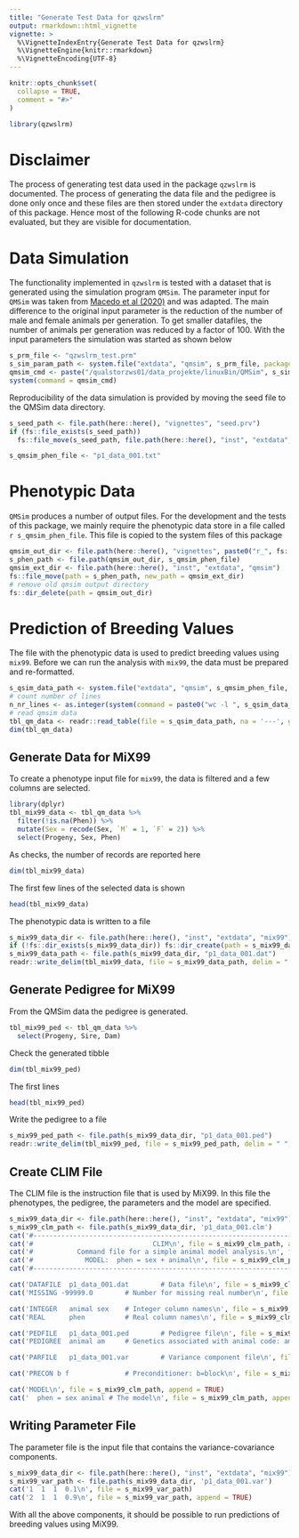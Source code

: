 ```yaml
---
title: "Generate Test Data for qzwslrm"
output: rmarkdown::html_vignette
vignette: >
  %\VignetteIndexEntry{Generate Test Data for qzwslrm}
  %\VignetteEngine{knitr::rmarkdown}
  %\VignetteEncoding{UTF-8}
---
```


```r
knitr::opts_chunk$set(
  collapse = TRUE,
  comment = "#>"
)
```

```r
library(qzwslrm)
```

# Disclaimer
The process of generating test data used in the package `qzwslrm` is documented. The process of generating the data file and the pedigree is done only once and these files are then stored under the `extdata` directory of this package. Hence most of the following R-code chunks are not evaluated, but they are visible for documentation.


# Data Simulation
The functionality implemented in `qzwslrm` is tested with a dataset that is generated using the simulation program `QMSim`. The parameter input for `QMSim` was taken from [Macedo et al (2020)](http://dx.doi.org/10.3168/jds.2019-16603) and was adapted. The main difference to the original input parameter is the reduction of the number of male and female animals per generation. To get smaller datafiles, the number of animals per generation was reduced by a factor of $100$. With the input parameters the simulation was started as shown below

```r
s_prm_file <- "qzwslrm_test.prm"
s_sim_param_path <- system.file("extdata", "qmsim", s_prm_file, package = "qzwslrm")
qmsim_cmd <- paste("/qualstorzws01/data_projekte/linuxBin/QMSim", s_sim_param_path)
system(command = qmsim_cmd)
```

Reproducibility of the data simulation is provided by moving the seed file to the QMSim data directory.

```r
s_seed_path <- file.path(here::here(), "vignettes", "seed.prv")
if (fs::file_exists(s_seed_path))
  fs::file_move(s_seed_path, file.path(here::here(), "inst", "extdata", "qmsim"))
```

```r
s_qmsim_phen_file <- "p1_data_001.txt"
```

# Phenotypic Data
`QMSim` produces a number of output files. For the development and the tests of this package, we mainly require the phenotypic data store in a file called `r s_qmsim_phen_file`. This file is copied to the system files of this package

```r
qmsim_out_dir <- file.path(here::here(), "vignettes", paste0("r_", fs::path_ext_remove(s_prm_file)))
s_phen_path <- file.path(qmsim_out_dir, s_qmsim_phen_file)
qmsim_ext_dir <- file.path(here::here(), "inst", "extdata", "qmsim")
fs::file_move(path = s_phen_path, new_path = qmsim_ext_dir)
# remove old qmsim output directory
fs::dir_delete(path = qmsim_out_dir)
```


# Prediction of Breeding Values
The file with the phenotypic data is used to predict breeding values using `mix99`. Before we can run the analysis with `mix99`, the data must be prepared and re-formatted. 

```r
s_qsim_data_path <- system.file("extdata", "qmsim", s_qmsim_phen_file, package = "qzwslrm")
# count number of lines
n_nr_lines <- as.integer(system(command = paste0("wc -l ", s_qsim_data_path, " | cut -d ' ' -f1", collapse = ""), intern = TRUE))
# read qmsim data
tbl_qm_data <- readr::read_table(file = s_qsim_data_path, na = '---', guess_max = n_nr_lines)
dim(tbl_qm_data)
```

## Generate Data for MiX99
To create a phenotype input file for `mix99`, the data is filtered and a few columns are selected.

```r
library(dplyr)
tbl_mix99_data <- tbl_qm_data %>%
  filter(!is.na(Phen)) %>%
  mutate(Sex = recode(Sex, `M` = 1, `F` = 2)) %>%
  select(Progeny, Sex, Phen)
```

As checks, the number of records are reported here

```r
dim(tbl_mix99_data)
```

The first few lines of the selected data is shown

```r
head(tbl_mix99_data)
```

The phenotypic data is written to a file

```r
s_mix99_data_dir <- file.path(here::here(), "inst", "extdata", "mix99")
if (!fs::dir_exists(s_mix99_data_dir)) fs::dir_create(path = s_mix99_data_dir)
s_mix99_data_path <- file.path(s_mix99_data_dir, "p1_data_001.dat")
readr::write_delim(tbl_mix99_data, file = s_mix99_data_path, delim = " ", col_names = FALSE)
```


## Generate Pedigree for MiX99
From the QMSim data the pedigree is generated. 

```r
tbl_mix99_ped <- tbl_qm_data %>% 
  select(Progeny, Sire, Dam)
```

Check the generated tibble

```r
dim(tbl_mix99_ped)
```

The first lines

```r
head(tbl_mix99_ped)
```

Write the pedigree to a file

```r
s_mix99_ped_path <- file.path(s_mix99_data_dir, "p1_data_001.ped")
readr::write_delim(tbl_mix99_ped, file = s_mix99_ped_path, delim = " ", col_names = FALSE)
```


## Create CLIM File
The CLIM file is the instruction file that is used by MiX99. In this file the phenotypes, the pedigree, the parameters and the model are specified.

```r
s_mix99_data_dir <- file.path(here::here(), "inst", "extdata", "mix99")
s_mix99_clm_path <- file.path(s_mix99_data_dir, 'p1_data_001.clm')
cat('#------------------------------------------------------------------\n', file = s_mix99_clm_path)
cat('#                              CLIM\n', file = s_mix99_clm_path, append = TRUE)
cat('#           Command file for a simple animal model analysis.\n', file = s_mix99_clm_path, append = TRUE)
cat('#             MODEL:  phen = sex + animal\n', file = s_mix99_clm_path, append = TRUE)
cat('#------------------------------------------------------------------\n', file = s_mix99_clm_path, append = TRUE)

cat('DATAFILE  p1_data_001.dat        # Data file\n', file = s_mix99_clm_path, append = TRUE)
cat('MISSING -99999.0        # Number for missing real number\n', file = s_mix99_clm_path, append = TRUE)

cat('INTEGER   animal sex    # Integer column names\n', file = s_mix99_clm_path, append = TRUE)
cat('REAL      phen          # Real column names\n', file = s_mix99_clm_path, append = TRUE)

cat('PEDFILE   p1_data_001.ped        # Pedigree file\n', file = s_mix99_clm_path, append = TRUE)
cat('PEDIGREE  animal am     # Genetics associated with animal code: am=animal model \n', file = s_mix99_clm_path, append = TRUE)

cat('PARFILE   p1_data_001.var        # Variance component file\n', file = s_mix99_clm_path, append = TRUE)

cat('PRECON b f              # Preconditioner: b=block\n', file = s_mix99_clm_path, append = TRUE)

cat('MODEL\n', file = s_mix99_clm_path, append = TRUE)
cat('  phen = sex animal # The model\n', file = s_mix99_clm_path, append = TRUE)
```


## Writing Parameter File
The parameter file is the input file that contains the variance-covariance components.

```r
s_mix99_data_dir <- file.path(here::here(), "inst", "extdata", "mix99")
s_mix99_var_path <- file.path(s_mix99_data_dir, 'p1_data_001.var')
cat('1  1  1  0.1\n', file = s_mix99_var_path)
cat('2  1  1  0.9\n', file = s_mix99_var_path, append = TRUE)
```

With all the above components, it should be possible to run predictions of breeding values using MiX99.




